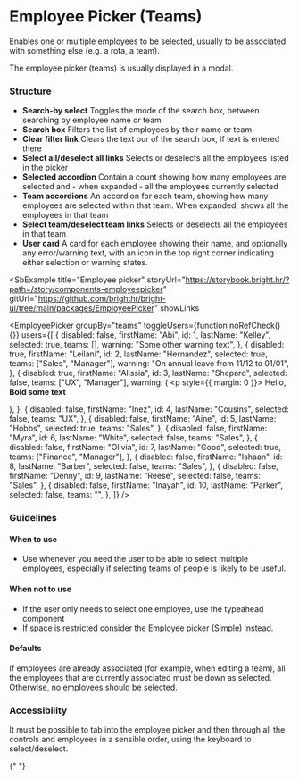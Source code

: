 
# Employee Picker (Teams)

<Tabs defaultValue="design">
  <TabItem value="design" label="Design" default>

Enables one or multiple employees to be selected, usually to be associated with something else (e.g. a rota, a team).

The employee picker (teams) is usually displayed in a modal.

### Structure

- **Search-by select** Toggles the mode of the search box, between searching by employee name or team
- **Search box** Filters the list of employees by their name or team
- **Clear filter link** Clears the text our of the search box, if text is entered there
- **Select all/deselect all links** Selects or deselects all the employees listed in the picker
- **Selected accordion** Contain a count showing how many employees are selected and - when expanded - all the employees currently selected
- **Team accordions** An accordion for each team, showing how many employees are selected within that team. When expanded, shows all the employees in that team
- **Select team/deselect team links** Selects or deselects all the employees in that team
- **User card** A card for each employee showing their name, and optionally any error/warning text, with an icon in the top right corner indicating either selection or warning states.

<SbExample
  title="Employee picker"
  storyUrl="https://storybook.bright.hr/?path=/story/components-employeepicker"
  gitUrl="https://github.com/brighthr/bright-ui/tree/main/packages/EmployeePicker"
  showLinks
>
  <EmployeePicker
    groupBy="teams"
    toggleUsers={function noRefCheck() {}}
    users={[
      {
        disabled: false,
        firstName: "Abi",
        id: 1,
        lastName: "Kelley",
        selected: true,
        teams: [],
        warning: "Some other warning text",
      },
      {
        disabled: true,
        firstName: "Leilani",
        id: 2,
        lastName: "Hernandez",
        selected: true,
        teams: ["Sales", "Manager"],
        warning: "On annual leave from 11/12 to 01/01",
      },
      {
        disabled: true,
        firstName: "Alissia",
        id: 3,
        lastName: "Shepard",
        selected: false,
        teams: ["UX", "Manager"],
        warning: (
          <p style={{ margin: 0 }}>
            Hello, <b>Bold some text</b>
          </p>
        ),
      },
      {
        disabled: false,
        firstName: "Inez",
        id: 4,
        lastName: "Cousins",
        selected: false,
        teams: "UX",
      },
      {
        disabled: false,
        firstName: "Aine",
        id: 5,
        lastName: "Hobbs",
        selected: true,
        teams: "Sales",
      },
      {
        disabled: false,
        firstName: "Myra",
        id: 6,
        lastName: "White",
        selected: false,
        teams: "Sales",
      },
      {
        disabled: false,
        firstName: "Olivia",
        id: 7,
        lastName: "Good",
        selected: true,
        teams: ["Finance", "Manager"],
      },
      {
        disabled: false,
        firstName: "Ishaan",
        id: 8,
        lastName: "Barber",
        selected: false,
        teams: "Sales",
      },
      {
        disabled: false,
        firstName: "Denny",
        id: 9,
        lastName: "Reese",
        selected: false,
        teams: "Sales",
      },
      {
        disabled: false,
        firstName: "Inayah",
        id: 10,
        lastName: "Parker",
        selected: false,
        teams: "",
      },
    ]}
  />
</SbExample>

### Guidelines

#### When to use

- Use whenever you need the user to be able to select multiple employees, especially if selecting teams of people is likely to be useful.

#### When not to use

- If the user only needs to select one employee, use the typeahead component
- If space is restricted consider the Employee picker (Simple) instead.

#### Defaults

If employees are already associated (for example, when editing a team), all the employees that are currently associated must be down as selected. Otherwise, no employees should be selected.

### Accessibility

It must be possible to tab into the employee picker and then through all the controls and employees in a sensible order, using the keyboard to select/deselect.

  </TabItem>

  <TabItem value="react" label="React">

{" "}
<MDXProvider>
  <EmployeePickerReadme />
</MDXProvider>

  </TabItem>
</Tabs>
